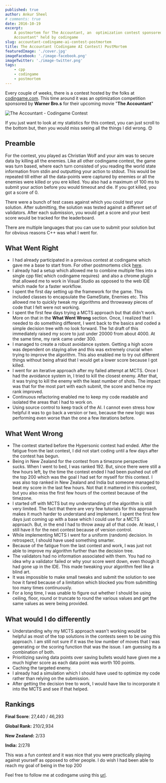 ```yaml
---
published: true
author: Ankur Sheel
# comments: true
date: 2016-10-19
excerpt:
    A postmortem for The Accountant, an  optimization contest sponsored by Warner Bro.s for their upcoming movie "The
    Accountant" held by codingame
slug: accountant-codingame-ai-contest-postmortem
title: The Accountant (Codingame AI Contest) PostMortem
featuredImage: './cover.jpg'
imageFacebook: './image-facebook.png'
imageTwitter: './image-twitter.png'
tags:
    - cpp
    - codingame
    - postmortem
---
```


Every couple of weeks, there is a contest hosted by the folks at [codingame.com](http://www.codingame.com). This time
around it was an optimization competition sponsored by **Warner Bro.s** for their upcoming movie "**The Accountant**"

![The Accountant - Codingame Contest](./cover.jpg)

If you just want to look at my statistics for this contest, you can just scroll to the bottom but, then you would miss
seeing all the things I did wrong. 😊

## Preamble

For the contest, you played as Christian Wolf and your aim was to secure data by killing all the enemies. Like all other
codingame contest, the game was turn based, where each turn consisted of you reading the world state information from
stdin and outputting your action to stdout. This would be repeated till either all the data-points were captured by
enemies or all the enemies were killed or you ere killed. You also had a maximum of 100 ms to submit your action before
you would timeout and die. If you got killed, you got a score of 0.

There were a bunch of test cases against which you could test your solution. After submitting, the solution was tested
against a different set of validators. After each submission, you would get a score and your best score would be tracked
for the leaderboard.

There are multiple languages that you can use to submit your solution but for obvious reasons C++ was what I went for.

## What Went Right

-   I had already participated in a previous contest at codingame which gave me a base to start from. For other
    postmortems click [here](/category/Codingame).
-   I already had a setup which allowed me to combine multiple files into a single cpp file( which codingame requires) 
    and also a chrome plugin that allowed me to work in Visual Studio as opposed to the web IDE which made for a faster
    workflow.
-   I spent the first day setting up the framework for the game. This included classes to encapsulate the GameState,
    Enemies etc. This allowed me to quickly tweak my algorithms and throwaway pieces of code that I felt were not
    working.
-   I spent the first few days trying a MCTS approach but that didn't work. More on that in the **What Went Wrong**
    section. Once, I realized that I needed to do something different, I went back to the basics and coded a simple
    decision tree with no look forward. The 1st draft of this immediately raised my score to just under 20000 from
    about 4000. At the same time, my rank came under 300.
-   I managed to create a robust avoidance system. Getting a high score was dependent on staying alive and this was
    extremely crucial when trying to improve the algorithm. This also enabled me to try out different things without
    being afraid that I would get a lower score because I got killed.
-   I went for an iterative approach after my failed attempt at MCTS. Once I had the avoidance system in, I tried to
    kill the closest enemy. After that, it was trying to kill the enemy with the least number of shots. The impact was
    that for the most part with each submit, the score and hence my rank improved.
-   Continuous refactoring enabled me to keep my code readable and isolated the areas that I had to work on.
-   Using source control to keep track of the AI. I cannot even stress how helpful it was to go back a version or two,
    because the new logic was performing even worse than the one a few iterations before.

## What Went Wrong

-   The contest started before the Hypersonic contest had ended. After the fatigue from the last contest, I did not
    start coding until a few days after the contest has begun.
-   Being in New Zealand for the contest from a timezone perspective sucks. When I went to bed, I was ranked 192. But,
    since there were still a few hours left, by the time the contest ended I had been pushed out off the top 200 which
    was the goal I had set for myself for this contest. I was also top ranked in New Zealand and India but someone
    managed to beat my score in the last few hours. Not that it mattered in this contest, but you also miss the first
    few hours of the contest because of the timezone.
-   I started off with MCTS but my understanding of the algorithm is still very limited. The fact that there are very
    few tutorials for this approach makes it much harder to understand and implement. I spent the first few days just
    coming up with a base which I could use for a MCTS approach. But, in the end I had to throw away all of that code.
    At least, I still have it for the next contest because of version control.
-   While implementing MCTS I went for a uniform (random) decision. In retrospect, I should have used something smarter.
-   Because of the fatigue from the last contest and work, I was just not able to improve my algorithm further than the
    decision tree.
-   The validators had no information associated with them. You had no idea why a validator failed or why your score
    went down, even though it had gone up in the IDE. This made tweaking your algorithm feel like a blind art.
-   It was impossible to make small tweaks and submit the solution to see how it fared because of a limitation which
    blocked you from submitting too many times continuously.
-   For a long time, I was unable to figure out whether I should be using ceiling, floor, round or truncate to round the
    various values and get the same values as were being provided.

## What would I do differently

-   Understanding why my MCTS approach wasn't working would be helpful as most of the top solutions in the contests seem
    to be using this approach. I am still not sure if it was the low number of moves that I was generating or the
    scoring function that was the issue. I am guessing its a combination of both.
-   Prioritizing saving data points over saving bullets would have given me a much higher score as each data point was
    worth 100 points.
-   Caching the targeted enemy.
-   I already had a simulation which I should have used to optimize my code rather than relying on the submission.
-   After getting the decision tree to work, I would have like to incorporate it into the MCTS and see if that helped.

## Rankings

**Final Score**: 27,440 / 46,293

**Global Rank:** 210/2,934

**New Zealand:** 2/33

**India:** 2/278

This was a fun contest and it was nice that you were practically playing against yourself as opposed to other people. I
do wish I had been able to reach my goal of being in the top 200

Feel free to follow me at codingame using this [url](https://www.codingame.com/servlet/urlinvite?u=1506970).
